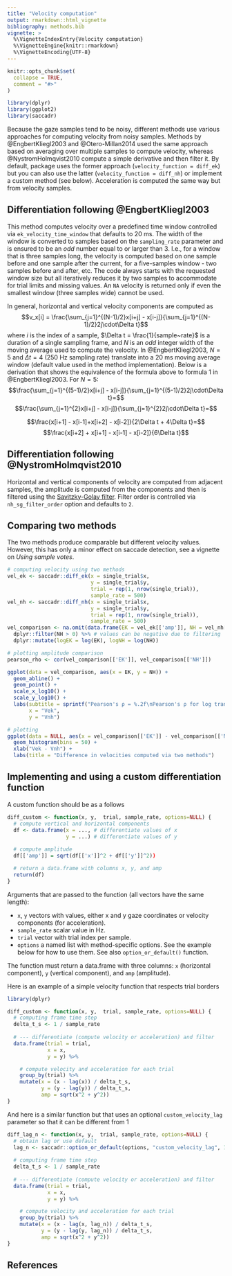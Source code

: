 ---
title: "Velocity computation"
output: rmarkdown::html_vignette
bibliography: methods.bib
vignette: >
  %\VignetteIndexEntry{Velocity computation}
  %\VignetteEngine{knitr::rmarkdown}
  %\VignetteEncoding{UTF-8}
---

```{r, include = FALSE}
knitr::opts_chunk$set(
  collapse = TRUE,
  comment = "#>"
)
```

```{r setup, echo = FALSE, warning = FALSE, message = FALSE}
library(dplyr)
library(ggplot2)
library(saccadr)
```

Because the gaze samples tend to be noisy, different methods use various approaches for computing velocity from noisy samples. Methods by @EngbertKliegl2003 and @Otero-Millan2014 used the same approach based on averaging over multiple samples to compute velocity, whereas @NystromHolmqvist2010 compute a simple derivative and then filter it. By default, package uses the former approach (`velocity_function = diff_ek`) but you can also use the latter (`velocity_function = diff_nh`) or implement a custom method (see below). Acceleration is computed the same way but from velocity samples.

## Differentiation following @EngbertKliegl2003
This method computes velocity over a predefined time window controlled via `ek_velocity_time_window` that defaults to 20 ms. The width of the window is converted to samples based on the `sampling_rate` parameter and is ensured to be an _odd_ number equal to or larger than 3. I.e., for a window that is three samples long, the velocity is computed based on one sample before and one sample after the current, for a five-samples window - two samples before and after, etc. The code always starts with the requested window size but all iteratively reduces it by two samples to accommodate for trial limits and missing values. An `NA` velocity is returned only if even the smallest window (three samples wide) cannot be used.

In general, horizontal and vertical velocity components are computed as
$$v_x[i] = \frac{\sum_{j=1}^{(N-1)/2}x[i+j] - x[i-j]}{\sum_{j=1}^{(N-1)/2}2j\cdot\Delta t}$$
where $i$ is the index of a sample, $\Delta t = \frac{1}{sample~rate}$ is a duration of a single sampling frame, and $N$ is an _odd_ integer width of the moving average used to compute the velocity. In @EngbertKliegl2003, $N=5$ and $\Delta t = 4$ (250 Hz sampling rate) translate into a 20 ms moving average window (default value used in the method implementation). Below is a derivation that shows the equivalence of the formula above to formula 1 in @EngbertKliegl2003.  For $N=5$:
$$\frac{\sum_{j=1}^{(5-1)/2}x[i+j] - x[i-j]}{\sum_{j=1}^{(5-1)/2}2j\cdot\Delta t}=$$
$$\frac{\sum_{j=1}^{2}x[i+j] - x[i-j]}{\sum_{j=1}^{2}2j\cdot\Delta t}=$$

$$\frac{x[i+1] - x[i-1]+x[i+2] - x[i-2]}{2\Delta t + 4\Delta t}=$$
$$\frac{x[i+2] + x[i+1] - x[i-1] - x[i-2]}{6\Delta t}$$

## Differentiation following @NystromHolmqvist2010
Horizontal and vertical components of velocity are computed from adjacent samples, the amplitude is computed from the components and then is filtered using the [Savitzky-Golay filter](https://en.wikipedia.org/wiki/Savitzky%E2%80%93Golay_filter). Filter order is controlled via `nh_sg_filter_order` option and defaults to `2`.

## Comparing two methods
The two methods produce comparable but different velocity values. However, this has only a minor effect on saccade detection, see a vignette on _Using sample votes_.

```{r warning=FALSE, fig.fullwidth=TRUE, out.width="100%", fig.dim = c(8, 4)}
# computing velocity using two methods
vel_ek <- saccadr::diff_ek(x = single_trial$x,
                           y = single_trial$y,
                           trial = rep(1, nrow(single_trial)),
                           sample_rate = 500)
vel_nh <- saccadr::diff_nh(x = single_trial$x,
                           y = single_trial$y,
                           trial = rep(1, nrow(single_trial)),
                           sample_rate = 500)
vel_comparison <- na.omit(data.frame(EK = vel_ek[['amp']], NH = vel_nh[['amp']])) %>%
  dplyr::filter(NH > 0) %>% # values can be negative due to filtering
  dplyr::mutate(logEK = log(EK), logNH = log(NH)) 

# plotting amplitude comparison
pearson_rho <- cor(vel_comparison[['EK']], vel_comparison[['NH']])

ggplot(data = vel_comparison, aes(x = EK, y = NH)) +
  geom_abline() +
  geom_point() +
  scale_x_log10() +
  scale_y_log10() +
  labs(subtitle = sprintf("Pearson's ρ = %.2f\nPearson's ρ for log transformed velocities = %.2f", pearson_rho, cor(vel_comparison[['logEK']], vel_comparison[['logNH']])),
       x = "Vek",
       y = "Vnh")

# plotting 
ggplot(data = NULL, aes(x = vel_comparison[['EK']] - vel_comparison[['NH']])) +
  geom_histogram(bins = 50) +
  xlab("Vek - Vnh") +
  labs(title = "Difference in velocities computed via two methods")
```

## Implementing and using a custom differentiation function
A custom function should be as a follows

```{r eval = FALSE}
diff_custom <- function(x, y,  trial, sample_rate, options=NULL) {
  # compute vertical and horizontal components
  df <- data.frame(x = ..., # differentiate values of x 
                   y = ...) # differentiate values of y
  
  # compute amplitude
  df[['amp']] = sqrt(df[['x']]^2 + df[['y']]^2))

  # return a data.frame with columns x, y, and amp
  return(df)
}
```

Arguments that are passed to the function (all vectors have the same length):

* `x`, `y` vectors with values, either x and y gaze coordinates or velocity components (for acceleration).
* `sample_rate` scalar value in Hz.
* `trial` vector with trial index per sample.
* `options` a named list with method-specific options. See the example below for how to use them. See also `option_or_default()` function.

The function must return a data.frame with three columns: `x` (horizontal component), `y` (vertical component), and `amp` (amplitude). 

Here is an example of a simple velocity function that respects trial borders
```{r eval = FALSE}
library(dplyr)

diff_custom <- function(x, y,  trial, sample_rate, options=NULL) {
  # computing frame time step 
  delta_t_s <- 1 / sample_rate
  
  # --- differentiate (compute velocity or acceleration) and filter
  data.frame(trial = trial,
             x = x,
             y = y) %>%

    # compute velocity and acceleration for each trial
    group_by(trial) %>%
    mutate(x = (x - lag(x)) / delta_t_s,
           y = (y - lag(y)) / delta_t_s,
           amp = sqrt(x^2 + y^2))
}
```

And here is a similar function but that uses an optional `custom_velocity_lag` parameter so that it can be different from 1
```{r eval = FALSE}
diff_lag_n <- function(x, y,  trial, sample_rate, options=NULL) {
  # obtain lag or use default
  lag_n <- saccadr::option_or_default(options, "custom_velocity_lag", 1)
  
  # computing frame time step 
  delta_t_s <- 1 / sample_rate
  
  # --- differentiate (compute velocity or acceleration) and filter
  data.frame(trial = trial,
             x = x,
             y = y) %>%

    # compute velocity and acceleration for each trial
    group_by(trial) %>%
    mutate(x = (x - lag(x, lag_n)) / delta_t_s,
           y = (y - lag(y, lag_n)) / delta_t_s,
           amp = sqrt(x^2 + y^2))
}
```

## References